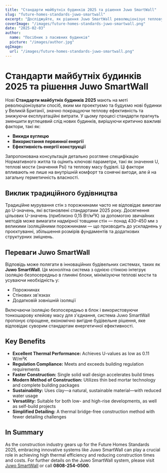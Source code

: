 ```yaml
---
title: "Стандарти майбутніх будинків 2025 та рішення Juwo SmartWall"
slug: "future-homes-standards-juwo-smartwall"
excerpt: "Досліджуйте, як рішення Juwo SmartWall революціонізує теплову ефективність та будівельні стандарти для майбутніх будинків."
coverImage: "/images/future-homes-standards-juwo-smartwall.png"
date: "2025-02-03"
author:
  name: "Посібник з пасивних будинків"
  picture: "/images/author.jpg"
ogImage:
  url: "/images/future-homes-standards-juwo-smartwall.png"
---
```


# Стандарти майбутніх будинків 2025 та рішення Juwo SmartWall

Нові **Стандарти майбутніх будинків 2025** мають на меті революціонізувати спосіб, яким ми проектуємо та будуємо нові будинки у Великій Британії, значно покращуючи теплову ефективність та знижуючи експлуатаційні витрати. У цьому процесі стандарти прагнуть зменшити вуглецевий слід нових будинків, вирішуючи критично важливі фактори, такі як:

- **Викиди вуглецю**
- **Використання первинної енергії**
- **Ефективність енергії конструкції**

Запропонована консультація детально розгляне специфікацію Нормативного житла та оцінить ключові параметри, такі як значення U, теплові мости (значення Psi) та теплову масу будівлі. Ці фактори впливають не лише на внутрішній комфорт та сонячні вигоди, але й на загальну герметичність власності.

## Виклик традиційного будівництва

Традиційне мурування стін з порожнинами часто не відповідає вимогам до U-значень, які встановлені стандартами 2025 року. Досягнення цільових U-значень (приблизно 0,15 Вт/м²К) за допомогою звичайних методів може вимагати надмірної товщини стін — понад 430–450 мм з великими ізоляційними порожнинами — що призводить до ускладнень у проєктуванні, збільшення розмірів фундаментів та додаткових структурних зміцнень.

## Переваги Juwo SmartWall

Відповідь може полягати в інноваційних будівельних системах, таких як **Juwo SmartWall**. Ця монолітна система з однією стінкою інтегрує ізоляцію безпосередньо в глиняні блоки, мінімізуючи теплові мости та усуваючи необхідність у:

- Порожнинах
- Стінових зв'язках
- Додатковій зовнішній ізоляції

Включаючи ізоляцію безпосередньо в блок і використовуючи тонкошарову клейову масу для з'єднання, система Juwo SmartWall пропонує спрощене, економічно вигідне будівельне рішення, яке відповідає суворим стандартам енергетичної ефективності.

## Key Benefits

- **Excellent Thermal Performance:** Achieves U-values as low as 0.11 W/m²K
- **Regulation Compliance:** Meets and exceeds building regulation requirements
- **Faster Construction:** Single solid wall design accelerates build times
- **Modern Method of Construction:** Utilizes thin bed mortar technology and complete building packages
- **Sustainability:** Uses clay—a natural, sustainable material—with reduced water usage
- **Versatility:** Suitable for both low- and high-rise developments, as well as self-build projects
- **Simplified Detailing:** A thermal bridge-free construction method with fewer detailing challenges

## In Summary

As the construction industry gears up for the Future Homes Standards 2025, embracing innovative systems like Juwo SmartWall can play a crucial role in achieving high thermal efficiency and reducing construction times and costs. For further details on the Juwo SmartWall system, please visit [Juwo SmartWall](http://www.Juwo-SmartWall.co.uk) or call **0808-254-0500**.